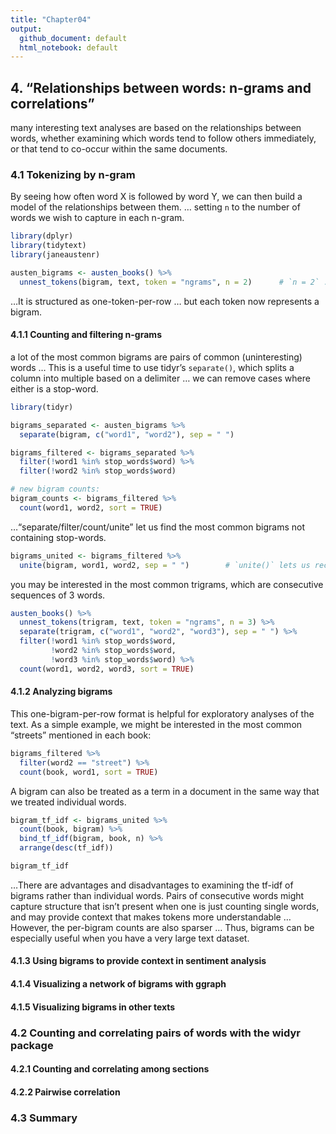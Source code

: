 ```yaml
---
title: "Chapter04"
output:
  github_document: default
  html_notebook: default
---
```


## 4. "Relationships between words: n-grams and correlations"

many interesting text analyses are based on the relationships between words, whether examining which words tend to follow others immediately, or that tend to co-occur within the same documents.


### 4.1 Tokenizing by n-gram

By seeing how often word X is followed by word Y, we can then build a model of the relationships between them. ... setting `n` to the number of words we wish to capture in each n-gram.
```r
library(dplyr)
library(tidytext)
library(janeaustenr)

austen_bigrams <- austen_books() %>%
  unnest_tokens(bigram, text, token = "ngrams", n = 2)      # `n = 2` : 2 consecutive words : “bigrams”
```

...It is structured as one-token-per-row ... but each token now represents a bigram.


#### 4.1.1 Counting and filtering n-grams

a lot of the most common bigrams are pairs of common (uninteresting) words ... This is a useful time to use tidyr’s `separate()`, which splits a column into multiple based on a delimiter ... we can remove cases where either is a stop-word.
```r
library(tidyr)

bigrams_separated <- austen_bigrams %>%
  separate(bigram, c("word1", "word2"), sep = " ")

bigrams_filtered <- bigrams_separated %>%
  filter(!word1 %in% stop_words$word) %>%
  filter(!word2 %in% stop_words$word)

# new bigram counts:
bigram_counts <- bigrams_filtered %>% 
  count(word1, word2, sort = TRUE)
```

...“separate/filter/count/unite” let us find the most common bigrams not containing stop-words.
```r
bigrams_united <- bigrams_filtered %>%
  unite(bigram, word1, word2, sep = " ")        # `unite()` lets us recombine the columns into one
```



you may be interested in the most common trigrams, which are consecutive sequences of 3 words.
```r
austen_books() %>%
  unnest_tokens(trigram, text, token = "ngrams", n = 3) %>%                # n = 3
  separate(trigram, c("word1", "word2", "word3"), sep = " ") %>%
  filter(!word1 %in% stop_words$word,
         !word2 %in% stop_words$word,
         !word3 %in% stop_words$word) %>%
  count(word1, word2, word3, sort = TRUE)
```


#### 4.1.2 Analyzing bigrams

This one-bigram-per-row format is helpful for exploratory analyses of the text. As a simple example, we might be interested in the most common “streets” mentioned in each book:
```r
bigrams_filtered %>%
  filter(word2 == "street") %>%
  count(book, word1, sort = TRUE)
```


A bigram can also be treated as a term in a document in the same way that we treated individual words.
```r
bigram_tf_idf <- bigrams_united %>%
  count(book, bigram) %>%
  bind_tf_idf(bigram, book, n) %>%
  arrange(desc(tf_idf))

bigram_tf_idf
```

...There are advantages and disadvantages to examining the tf-idf of bigrams rather than individual words. Pairs of consecutive words might capture structure that isn’t present when one is just counting single words, and may provide context that makes tokens more understandable ... However, the per-bigram counts are also sparser ... Thus, bigrams can be especially useful when you have a very large text dataset.


#### 4.1.3 Using bigrams to provide context in sentiment analysis
#### 4.1.4 Visualizing a network of bigrams with ggraph
#### 4.1.5 Visualizing bigrams in other texts

### 4.2 Counting and correlating pairs of words with the widyr package
#### 4.2.1 Counting and correlating among sections
#### 4.2.2 Pairwise correlation


### 4.3 Summary




